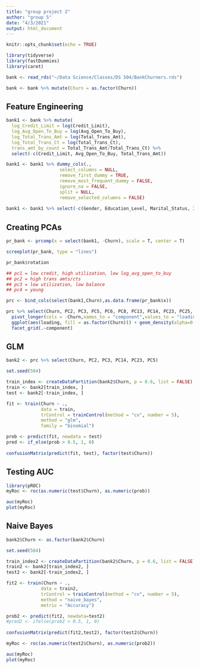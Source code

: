 ```yaml
---
title: "group project 2"
author: "group 5"
date: "4/3/2021"
output: html_document
---
```


```r
knitr::opts_chunk$set(echo = TRUE)

library(tidyverse)
library(fastDummies)
library(caret)

bank <- read_rds("~/Data Science/Classes/DS 504/BankChurners.rds")

bank <- bank %>% mutate(Churn = as.factor(Churn))

```

## Feature Engineering

```r
bank1 <- bank %>% mutate(
  log_Credit_Limit = log(Credit_Limit),
  log_Avg_Open_To_Buy = log(Avg_Open_To_Buy),
  log_Total_Trans_Amt = log(Total_Trans_Amt),
  log_Total_Trans_Ct = log(Total_Trans_Ct),
  trans_amt_by_count = Total_Trans_Amt/Total_Trans_Ct) %>%
  select(-c(Credit_Limit, Avg_Open_To_Buy, Total_Trans_Amt))

bank1 <- bank1 %>% dummy_cols(.,
                    select_columns = NULL,
                    remove_first_dummy = TRUE,
                    remove_most_frequent_dummy = FALSE,
                    ignore_na = FALSE,
                    split = NULL,
                    remove_selected_columns = FALSE)
 
bank1 <- bank1 %>% select(-c(Gender, Education_Level, Marital_Status, Income_Category, Card_Category, Total_Trans_Ct))
```

## Creating PCAs
```r
pr_bank <- prcomp(x = select(bank1, -Churn), scale = T, center = T)

screeplot(pr_bank, type = "lines")
```

```r
pr_bank$rotation

## pc1 = low credit, high utilization, low log_avg_open_to_buy
## pc2 = high trans amts/cts
## pc3 = low utilization, low balance
## pc4 = young

```



```r
prc <- bind_cols(select(bank1,Churn),as.data.frame(pr_bank$x))

prc %>% select(Churn, PC2, PC3, PC5, PC6, PC8, PC13, PC14, PC23, PC25, PC26, PC32, PC34) %>%
  pivot_longer(cols = -Churn,names_to = "component",values_to = "loading") %>%
  ggplot(aes(loading, fill = as.factor(Churn))) + geom_density(alpha=0.5)+
  facet_grid(.~component)
```

## GLM
```r
bank2 <- prc %>% select(Churn, PC2, PC3, PC14, PC23, PC5)

set.seed(504)

train_index <- createDataPartition(bank2$Churn, p = 0.6, list = FALSE)
train <- bank2[train_index, ]
test <- bank2[-train_index, ]

fit <- train(Churn ~ .,
             data = train, 
             trControl = trainControl(method = "cv", number = 5),
             method = "glm",
             family = "binomial")

prob <- predict(fit, newdata = test)
pred <- if_else(prob > 0.5, 1, 0)
 
confusionMatrix(predict(fit, test), factor(test$Churn))
```

## Testing AUC
```r
library(pROC)
myRoc <- roc(as.numeric(test$Churn), as.numeric(prob))

auc(myRoc)
plot(myRoc)
```

## Naive Bayes
```r
bank2$Churn <- as.factor(bank2$Churn)

set.seed(504)

train_index2 <- createDataPartition(bank2$Churn, p = 0.6, list = FALSE)
train2 <- bank2[train_index2, ]
test2 <- bank2[-train_index2, ]

fit2 <- train(Churn ~ .,
             data = train2, 
             trControl = trainControl(method = "cv", number = 5),
             method = "naive_bayes",
             metric = "Accuracy")

prob2 <- predict(fit2, newdata=test2)
#pred2 <- ifelse(prob2 > 0.5, 1, 0)
 
confusionMatrix(predict(fit2,test2), factor(test2$Churn))
```

```r
myRoc <- roc(as.numeric(test2$Churn), as.numeric(prob2))

auc(myRoc)
plot(myRoc)
```
